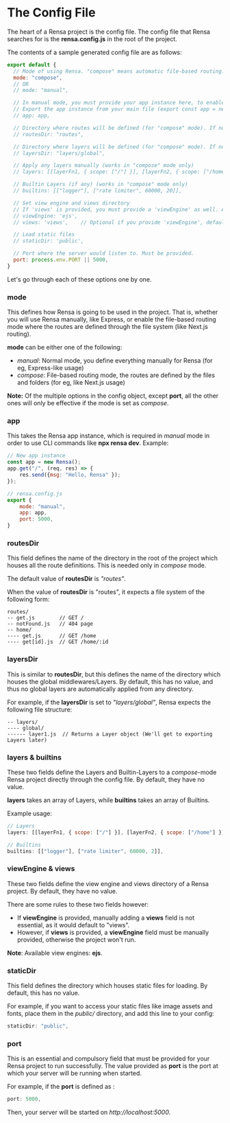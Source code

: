 # The Config File

The heart of a Rensa project is the config file. The config file that Rensa searches for is the **rensa.config.js** in the root of the project.

The contents of a sample generated config file are as follows:
```js
export default {
  // Mode of using Rensa. "compose" means automatic file-based routing. Switch to "manual" for complete control.
  mode: "compose",
  // OR
  // mode: "manual",

  // In manual mode, you must provide your app instance here, to enable using commands like 'npx rensa run'.
  // Export the app instance from your main file (export const app = new Rensa()).
  // app: app,

  // Directory where routes will be defined (for "compose" mode). If nothing is provided, default is "routes/".
  // routesDir: "routes",

  // Directory where layers will be defined (for "compose" mode). If nothing is provided, Layers won't get applied by default.
  // layersDir: "layers/global",

  // Apply any layers manually (works in "compose" mode only)
  // layers: [[layerFn1, { scope: ["/"] }], [layerFn2, { scope: ["/home"] }]],

  // Builtin Layers (if any) (works in "compose" mode only)
  // builtins: [["logger"], ["rate limiter", 60000, 20]],

  // Set view engine and views directory
  // If 'views' is provided, you must provide a 'viewEngine' as well. Available engines: 'ejs'
  // viewEngine: 'ejs',
  // views: 'views',    // Optional if you provide 'viewEngine', defaults to 'views'

  // Load static files
  // staticDir: 'public',

  // Port where the server would listen to. Must be provided.
  port: process.env.PORT || 5000,
}
```
Let's go through each of these options one by one.

### mode
This defines how Rensa is going to be used in the project. That is, whether you will use Rensa manually, like Express, or enable the file-based routing mode where the routes are defined through the file system (like Next.js routing).

**mode** can be either one of the following:
- *manual*: Normal mode, you define everything manually for Rensa (for eg, Express-like usage)
- *compose*: File-based routing mode, the routes are defined by the files and folders (for eg, like Next.js usage)

**Note:** Of the multiple options in the config object, except **port**, all the other ones will only be effective if the mode is set as *compose*. 

### app
This takes the Rensa app instance, which is required in *manual* mode in order to use CLI commands like **npx rensa dev**.
Example:
```js
// New app instance
const app = new Rensa();
app.get("/", (req, res) => {
	res.send({msg: "Hello, Rensa" });
});

// rensa.config.js
export {
	mode: "manual",
	app: app,
	port: 5000,
}
```

### routesDir
This field defines the name of the directory in the root of the project which houses all the route definitions. This is needed only in *compose* mode.

The default value of **routesDir** is *"routes"*.

When the value of **routesDir** is "routes", it expects a file system of the following form:
```files
routes/
-- get.js        // GET /
-- notFound.js   // 404 page
-- home/
---- get.js      // GET /home
---- get[id].js  // GET /home/:id
```

### layersDir
This is similar to **routesDir**, but this defines the name of the directory which houses the global middlewares/Layers.
By default, this has no value, and thus no global layers are automatically applied from any directory.

For example, if the **layersDir** is set to *"layers/global"*, Rensa expects the following file structure:
```files
-- layers/
---- global/
------ layer1.js  // Returns a Layer object (We'll get to exporting Layers later)
```

### layers & builtins
These two fields define the Layers and Builtin-Layers to a *compose*-mode Rensa project directly through the config file. By default, they have no value.

**layers** takes an array of Layers, while **builtins** takes an array of Builtins.

Example usage:
```js
// Layers
layers: [[layerFn1, { scope: ["/"] }], [layerFn2, { scope: ["/home"] }]],

// Builtins
builtins: [["logger"], ["rate limiter", 60000, 2]],
```

### viewEngine & views
These two fields define the view engine and views directory of a Rensa project. By default, they have no value.

There are some rules to these two fields however:
- If **viewEngine** is provided, manually adding a **views** field is not essential, as it would default to "views".
- However, if **views** is provided, a **viewEngine** field must be manually provided, otherwise the project won't run.

**Note**: Available view engines: **ejs**.

### staticDir
This field defines the directory which houses static files for loading. By default, this has no value.

For example, if you want to access your static files like image assets and fonts, place them in the *public/* directory, and add this line to your config:
```js
staticDir: "public",
```

### port
This is an essential and compulsory field that must be provided for your Rensa project to run successfully. The value provided as **port** is the port at which your server will be running when started. 

For example, if the **port** is defined as :
```js
port: 5000,
```
Then, your server will be started on *http://localhost:5000*.

